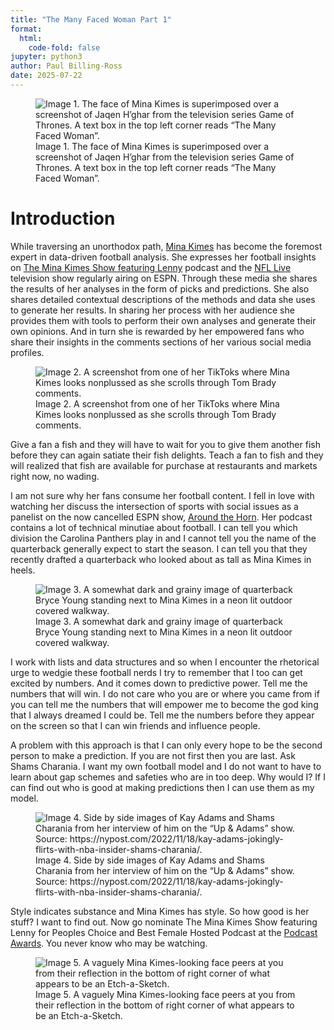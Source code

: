 ```yaml
---
title: "The Many Faced Woman Part 1"
format:
  html:
    code-fold: false
jupyter: python3
author: Paul Billing-Ross
date: 2025-07-22
---
```


![Image 1. The face of Mina Kimes is superimposed over a screenshot of Jaqen H'ghar from the television series Game of Thrones. A text box in the top left corner reads "The Many Faced Woman".](the-many-faced-woman.png)

# Introduction
While traversing an unorthodox path, [Mina Kimes](https://en.wikipedia.org/wiki/Mina_Kimes) has become the foremost expert in data-driven football analysis. She expresses her football insights on [The Mina Kimes Show featuring Lenny](https://podcasts.apple.com/us/podcast/the-mina-kimes-show-featuring-lenny/id1437647915) podcast and the [NFL Live](https://en.wikipedia.org/wiki/NFL_Live) television show regularly airing on ESPN. Through these media she shares the results of her analyses in the form of picks and predictions. She also shares detailed contextual descriptions of the methods and data she uses to generate her results. In sharing her process with her audience she provides them with tools to perform their own analyses and generate their own opinions. And in turn she is rewarded by her empowered fans who share their insights in the comments sections of her various social media profiles.

![Image 2. A screenshot from one of her TikToks where Mina Kimes looks nonplussed as she scrolls through Tom Brady comments.](mina-tom-brady.png)

Give a fan a fish and they will have to wait for you to give them another fish before they can again satiate their fish delights. Teach a fan to fish and they will realized that fish are available for purchase at restaurants and markets right now, no wading.

I am not sure why her fans consume her football content. I fell in love with watching her discuss the intersection of sports with social issues as a panelist on the now cancelled ESPN show, [Around the Horn](https://en.wikipedia.org/wiki/Around_the_Horn). Her podcast contains a lot of technical minutiae about football. I can tell you which division the Carolina Panthers play in and I cannot tell you the name of the quarterback generally expect to start the season. I can tell you that they recently drafted a quarterback who looked about as tall as Mina Kimes in heels.

![Image 3. A somewhat dark and grainy image of quarterback Bryce Young standing next to Mina Kimes in a neon lit outdoor covered walkway.](kimes-young.jpeg)

I work with lists and data structures and so when I encounter the rhetorical urge to wedgie these football nerds I try to remember that I too can get excited by numbers. And it comes down to predictive power. Tell me the numbers that will win. I do not care who you are or where you came from if you can tell me the numbers that will empower me to become the god king that I always dreamed I could be. Tell me the numbers before they appear on the screen so that I can win friends and influence people.

A problem with this approach is that I can only every hope to be the second person to make a prediction. If you are not first then you are last. Ask Shams Charania. I want my own football model and I do not want to have to learn about gap schemes and safeties who are in too deep. Why would I? If I can find out who is good at making predictions then I can use them as my model.

![Image 4. Side by side images of Kay Adams and Shams Charania from her interview of him on the "Up & Adams" show. Source: https://nypost.com/2022/11/18/kay-adams-jokingly-flirts-with-nba-insider-shams-charania/.](shams-and-adams.png)

Style indicates substance and Mina Kimes has style. So how good is her stuff? I want to find out. Now go nominate The Mina Kimes Show featuring Lenny for Peoples Choice and Best Female Hosted Podcast at the [Podcast Awards](https://www.podcastawards.com/). You never know who may be watching.

![Image 5. A vaguely Mina Kimes-looking face peers at you from their reflection in the bottom of right corner of what appears to be an Etch-a-Sketch.](mina-sketch.png)
